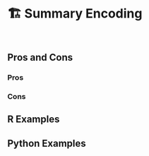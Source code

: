 # 🏗️ Summary Encoding {#sec-categorical-summary}

::: {style="visibility: hidden; height: 0px;"}
## Summary Encoding
:::

## Pros and Cons

### Pros

### Cons

## R Examples

## Python Examples
